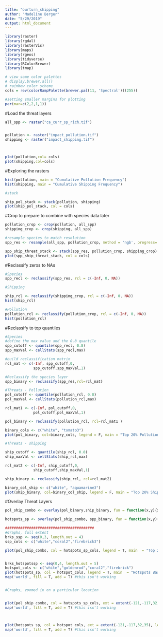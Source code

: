 ```yaml
---
title: "ourturn_shipping"
author: "Madeline Berger"
date: "5/29/2019"
output: html_document
---
```


```r

library(raster)
library(rgdal)
library(rasterVis)
library(maps)
library(rgeos)
library(tidyverse)
library(RColorBrewer)
library(tmap)

# view some color palettes
# display.brewer.all()
# rainbow color scheme
cols = rev(colorRampPalette(brewer.pal(11, 'Spectral'))(255)) 

#setting smaller margins for plotting
par(mar=c(2,2,1,1))


```

#Load the threat layers
```r

all_spp <- raster("ca_curr_sp_rich.tif")


pollution <- raster("impact_pollution.tif")
shipping <- raster("impact_shipping.tif")



plot(pollution,col= cols)
plot(shipping,col=cols)


```


#Exploring the rasters
```r

hist(pollution, main = "Cumulative Pollution Frequency")
hist(shipping, main = "Cumulative Shipping Frequency")

#stack

ship_pol_stack <- stack(pollution, shipping)
plot(ship_pol_stack, col = cols)

```

#Crop to prepare to combine with species data later 

```r
pollution_crop <- crop(pollution, all_spp)
shipping_crop <- crop(shipping, all_spp)

#resample species to match resolution
spp_res <- resample(all_spp, pollution_crop, method = 'ngb', progress= 'text')

spp_ship_threat_stack <- stack(spp_res, pollution_crop, shipping_crop)
plot(spp_ship_threat_stack, col = cols)
```

#Reclassify zeros to NAs

```r
#Species
spp_recl <- reclassify(spp_res, rcl = c(-Inf, 0, NA))

#Shipping

ship_rcl <- reclassify(shipping_crop, rcl = c(-Inf, 0, NA))
hist(ship_rcl)

#Pollution 
pollution_rcl <- reclassify(pollution_crop, rcl = c(-Inf, 0, NA))
hist(pollution_rcl)

```

#Reclassify to top quantiles 

```r
#Species
#define the max value and the 0.8 quantile
spp_cutoff <- quantile(spp_recl, 0.8)
spp_maxVal <- cellStats(spp_recl,max)

#build reclassification matrix
rcl_mat <- c(-Inf, spp_cutoff,0,
             spp_cutoff,spp_maxVal,1)

#Reclassify the species layer 
spp_binary <- reclassify(spp_res,rcl=rcl_mat)

#Threats - Pollution 
pol_cutoff <- quantile(pollution_rcl, 0.8)
pol_maxVal <- cellStats(pollution_rcl,max)

rcl_mat1 <- c(-Inf, pol_cutoff,0,
             pol_cutoff,pol_maxVal,1)

pol_binary <- reclassify(pollution_rcl, rcl=rcl_mat1 )

binary_cols <- c("white", "tomato3")
plot(pol_binary, col=binary_cols, legend = F, main = "Top 20% Pollution Threats")

#Threats - shipping

ship_cutoff <- quantile(ship_rcl, 0.8)
ship_maxVal <- cellStats(ship_rcl,max)

rcl_mat2 <- c(-Inf, ship_cutoff,0,
             ship_cutoff,ship_maxVal,1)

ship_binary <- reclassify(ship_rcl, rcl=rcl_mat2)

binary_col_ship <- c("white", "aquamarine3")
plot(ship_binary, col=binary_col_ship, legend = F, main = "Top 20% Shipping Threats")
```

#Overlay Threat Layers 

```r

pol_ship_combo <- overlay(pol_binary,ship_binary, fun = function(x,y){x+y})

hotspots_sp <- overlay(pol_ship_combo, spp_binary, fun = function(x,y){x+y})
```

```r
#########################################
#Graphs, full extent
brks_ssp <- seq(0,3, length.out = 4)
ssp_cols <- c("white","coral2","firebrick3")

plot(pol_ship_combo, col = hotspots_sp_cols, legend = T, main  = "Top 20 Shipping and Pollution Threats");map('world', fill = T, add = T, col = 'gray80') #this isn't working 


brks_hotspotssp <- seq(0,4, length.out = 5)
hotspot_cols <- c("white","goldenrod","coral2","firebrick")
plot(hotspots_sp, col = hotspot_cols, legend = T, main  = "Hotspots Based on Shipping and Pollution Threats")
map('world', fill = T, add = T) #this isn't working 


#Graphs, zoomed in on a particular location 


plot(pol_ship_combo, col = hotspots_sp_cols, ext = extent(-121,-117,32,35), legend = T, main  = "Top 20 Shipping and Pollution Threats")
map('world', fill = T, add = T) #this isn't working 



plot(hotspots_sp, col = hotspot_cols, ext = extent(-121,-117,32,35), legend = T, main  = "Hotspots Based on Shipping and Pollution Threats")
map('world', fill = T, add = T) #this isn't working 


```

